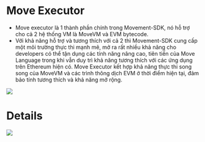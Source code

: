 # Move Executor

-   Move executor là 1 thành phần chính trong Movement-SDK, nó hỗ trợ
    cho cả 2 hệ thống VM là MoveVM và EVM bytecode.
-   Với khả năng hỗ trợ và tương thích với cả 2 thì Movement-SDK cung
    cấp một môi trường thực thi mạnh mẽ, mở ra rất nhiều khả năng cho
    developers có thể tận dụng các tính năng nâng cao, tiên tiến của
    Move Language trong khi vẫn duy trì khả năng tương thích với các ứng
    dụng trên Ethereum hiện có. Move Executor kết hợp khả năng thực thi
    song song của MoveVM và các trình thông dịch EVM ở thời điểm hiện
    tại, đảm bảo tính tương thích và khả năng mở rộng.

![](../assets/move-executor.png)

# Details
![](../assets/move-executor-details.png)

